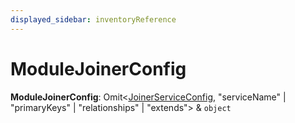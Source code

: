 ```yaml
---
displayed_sidebar: inventoryReference
---
```



# ModuleJoinerConfig

 **ModuleJoinerConfig**: Omit&#60;[JoinerServiceConfig](../interfaces/inventory.JoinerServiceConfig.mdx), "serviceName" \| "primaryKeys" \| "relationships" \| "extends"&#62; & `object`
